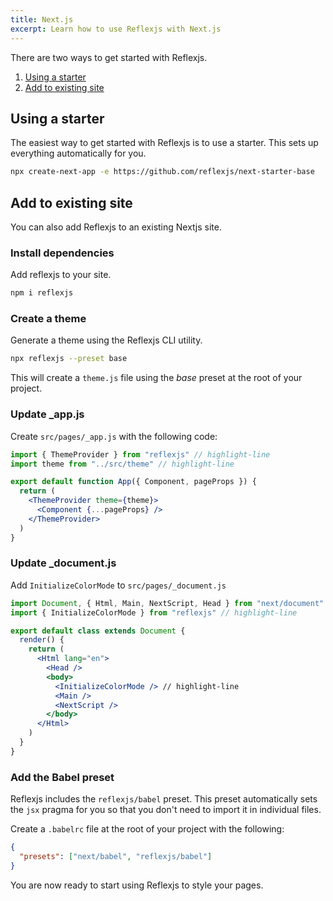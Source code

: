 ```yaml
---
title: Next.js
excerpt: Learn how to use Reflexjs with Next.js
---
```


There are two ways to get started with Reflexjs.

1. [Using a starter](#using-a-starter)
2. [Add to existing site](#add-to-existing-site)

## Using a starter

The easiest way to get started with Reflexjs is to use a starter. This sets up everything automatically for you.

```sh
npx create-next-app -e https://github.com/reflexjs/next-starter-base
```

## Add to existing site

You can also add Reflexjs to an existing Nextjs site.

### Install dependencies

Add reflexjs to your site.

```sh
npm i reflexjs
```

### Create a theme

Generate a theme using the Reflexjs CLI utility.

```sh
npx reflexjs --preset base
```

This will create a `theme.js` file using the _base_ preset at the root of your project.

### Update \_app.js

Create `src/pages/_app.js` with the following code:

```jsx title=src/pages/_app.js
import { ThemeProvider } from "reflexjs" // highlight-line
import theme from "../src/theme" // highlight-line

export default function App({ Component, pageProps }) {
  return (
    <ThemeProvider theme={theme}>
      <Component {...pageProps} />
    </ThemeProvider>
  )
}
```

### Update \_document.js

Add `InitializeColorMode` to `src/pages/_document.js`

```jsx title=src/pages/_document.js
import Document, { Html, Main, NextScript, Head } from "next/document"
import { InitializeColorMode } from "reflexjs" // highlight-line

export default class extends Document {
  render() {
    return (
      <Html lang="en">
        <Head />
        <body>
          <InitializeColorMode /> // highlight-line
          <Main />
          <NextScript />
        </body>
      </Html>
    )
  }
}
```

### Add the Babel preset

Reflexjs includes the `reflexjs/babel` preset. This preset automatically sets the `jsx` pragma for you so that you don't need to import it in individual files.

Create a `.babelrc` file at the root of your project with the following:

```json
{
  "presets": ["next/babel", "reflexjs/babel"]
}
```

You are now ready to start using Reflexjs to style your pages.
